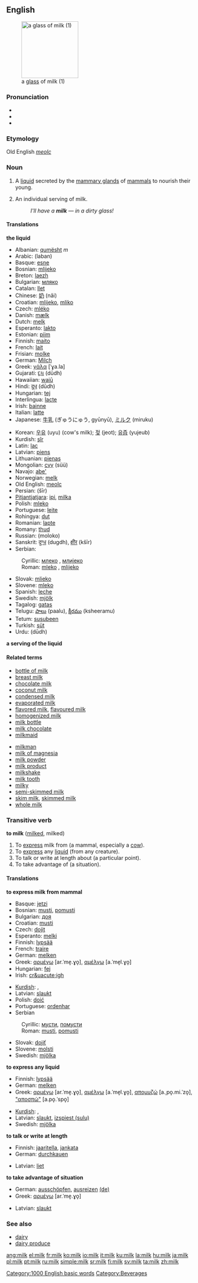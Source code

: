 ==English==
[[Image:Milk glass.jpg|thumb|150px|a [[glass]] of milk (1)]]
===Pronunciation===
* {{IPA|/mɪɫk/}}
* {{SAMPA|/mI5k/}}
* {{audio|en-us-milk.ogg|Audio (US)}}

===Etymology===
Old English ''[[meolc]]''

===Noun===
{{en-infl-noun|s|-}}

# {{uncountable}} A [[liquid]] secreted by the [[mammary gland]]s of [[mammal]]s to nourish their young.
# {{countable}} An individual serving of milk.
#:''I'll have a '''milk''' &mdash; in a dirty glass!''

====Translations====
'''the liquid'''
{{top}}
*Albanian: [[qumësht]] ''m''
*Arabic: {{ARchar|[[لبن]]}} (laban)
*Basque: [[esne]]
*Bosnian: [[mlijeko#Bosnian|mlijeko]] {{n}}
*Breton: [[laezh]] {{m}}
*Bulgarian: [[мляко]] {{n}}
*Catalan: [[llet]] {{f}}
*Chinese: [[奶]] (nǎi)
*Croatian: [[mlijeko]], [[mliko]]
*Czech: [[mléko]] {{n}}
*Danish: [[mælk]] {{c}}
*Dutch: [[melk]] {{f}}
*Esperanto: [[lakto]]
*Estonian: [[piim#Estonian|piim]]
*Finnish: [[maito]]
*French: [[lait]] {{m}}
*Frisian: [[molke]]
*German: [[Milch]] {{f}}
*Greek: [[γάλα]] [ˈɣa.la] {{n}}
*Gujarati: [[દૂધ]] (dūdh)
*Hawaiian: [[waiū]]
*Hindi: [[दूध]] (dūdh)
*Hungarian: [[tej]]
*Interlingua: [[lacte]]
*Irish: [[bainne]] {{m}}
*Italian: [[latte]] {{m}}
*Japanese: [[牛乳]] (ぎゅうにゅう, gyūnyū), [[ミルク]] (miruku)
{{mid}}
*Korean: [[우유]] (uyu) (cow's milk); [[젖]] (jeot); [[유즙]] (yujeub)
*Kurdish: [[şîr]] {{m}}
*Latin: [[lac]] {{n}}
*Latvian: [[piens]] {{m}}
*Lithuanian: [[pienas]] {{m}}
*Mongolian: [[сүү]] (s&uuml;&uuml;)
*Navajo: [[abe']]
*Norwegian: [[melk]] {{c}}
*Old English: [[meolc]]
*Persian: {{FAchar|[[شیر]]}} (šīr)
*[[Pitjantjatjara]]: [[ipi]], [[milka]]
*Polish: [[mleko]] {{n}}
*Portuguese: [[leite]] {{m}}
*Rohingya: [[dut]]
*Romanian: [[lapte]] {{m}}
*Romany: [[thud]]
*Russian: {{RUchar|[[молоко]]}} {{n}} (moloko)
*Sanskrit: [[दुग्ध]] (dugdh), [[क्षीर]] (kšīr)
*Serbian:
:Cyrillic: [[млеко#Serbian|млеко]] {{n}}, [[млијеко#Serbian|млијеко]] {{n}}
:Roman: [[mleko#Serbian|mleko]] {{n}}, [[mlijeko#Serbian|mlijeko]] {{n}}
*Slovak: [[mlieko]] {{n}}
*Slovene: [[mleko]] {{n}}
*Spanish: [[leche]] {{f}}
*Swedish: [[mjölk]] {{c}}
*Tagalog: [[gatas]]
*Telugu: [[పాలు]] (paalu), [[క్షీరము]] (ksheeramu)
*Tetum: [[susubeen]]
*Turkish: [[süt]]
*Urdu: {{URchar|[[دودھ]]}} (dūdh)
{{bottom}}

'''a serving of the liquid'''

====Related terms====
{{top}}
*[[bottle of milk]]
*[[breast milk]]
*[[chocolate milk]]
*[[coconut milk]]
*[[condensed milk]]
*[[evaporated milk]]
*[[flavored milk]], [[flavoured milk]]
*[[homogenized milk]]
*[[milk bottle]]
*[[milk chocolate]]
*[[milkmaid]]
{{mid}}
*[[milkman]]
*[[milk of magnesia]]
*[[milk powder]]
*[[milk product]]
*[[milkshake]]
*[[milk tooth]]
*[[milky]]
*[[semi-skimmed milk]]
*[[skim milk]], [[skimmed milk]]
*[[whole milk]]
{{bottom}}

===Transitive verb===
'''to milk''' ([[milked]], milked)

#To [[express]] milk from (a mammal, especially a [[cow]]).
#To [[express]] any [[liquid]] (from any creature).
#To talk or write at length about (a particular point).
#To take advantage of (a situation).

====Translations====
'''to express milk from mammal'''
{{top}}
<!--languages from A to I go here-->
*Basque: [[jetzi]]
*Bosnian: [[musti]], [[pomusti]]
*Bulgarian: [[доя]]
*Croatian: [[musti]]
*Czech: [[dojit]]
*Esperanto: [[melki]]
*Finnish: [[lypsää]]
*French: [[traire]]
*German: [[melken]]
*Greek: [[αρμέγω]] [ar.ˈme̞.ɣo̞], [[αμέλγω]] [a.ˈme̞l.ɣo̞]
*Hungarian: [[fej]]
*Irish: [[cr&uacute;igh]]
{{mid}}
<!--languages from J to Z go here-->
*[[Kurdish]]: {{trad|ku|doşîn}}, {{trad|ku|dotin}}
*Latvian: [[slaukt]]
*Polish: [[doić]]
*Portuguese: [[ordenhar]]
*Serbian
:Cyrillic: [[мусти]], [[помусти]]
:Roman: [[musti]], [[pomusti]]
*Slovak: [[dojiť]]
*Slovene: [[molsti]]
*Swedish: [[mjölka]]
{{bottom}}

'''to express any liquid'''
{{top}}
<!--languages from A to I go here-->
*Finnish: [[lypsää]]
*German: [[melken]]
*Greek: [[αρμέγω]] [ar.ˈme̞.ɣo̞], [[αμέλγω]] [a.ˈme̞l.ɣo̞], [[απομυζώ]] [a.ˌpo̞.mi.ˈzo̞], [["αποσπώ"]] [a.po̞.ˈspo̞]
{{mid}}
<!--languages from J to Z go here-->
*[[Kurdish]]: {{trad|ku|doşîn}}, {{trad|ku|dotin}}
*Latvian: [[slaukt]], [[izspiest|izspiest (sulu)]]
*Swedish: [[mjölka]]
{{bottom}}

'''to talk or write at length'''
{{top}}
<!--languages from A to I go here-->
*Finnish: [[jaaritella]], [[jankata]]
*German: [[durchkauen]]
{{mid}}
<!--languages from J to Z go here-->
*Latvian: [[liet]]
{{bottom}}

'''to take advantage of situation'''
{{top}}
<!--languages from A to I go here-->
*German: [[ausschöpfen]], [[ausreizen]] [[:de:ausreizen|(de)]]
*Greek: [[αρμέγω]] [ar.ˈme̞.ɣo̞]
{{mid}}
<!--languages from J to Z go here-->
*Latvian: [[slaukt]]
{{bottom}}

===See also===
*[[dairy]]
*[[dairy produce]]
{{wikipedia}}

[[Category:1000 English basic words]]
[[Category:Beverages]]

[[ang:milk]]
[[el:milk]]
[[fr:milk]]
[[ko:milk]]
[[io:milk]]
[[it:milk]]
[[ku:milk]]
[[la:milk]]
[[hu:milk]]
[[ja:milk]]
[[pl:milk]]
[[pt:milk]]
[[ru:milk]]
[[simple:milk]]
[[sr:milk]]
[[fi:milk]]
[[sv:milk]]
[[ta:milk]]
[[zh:milk]]